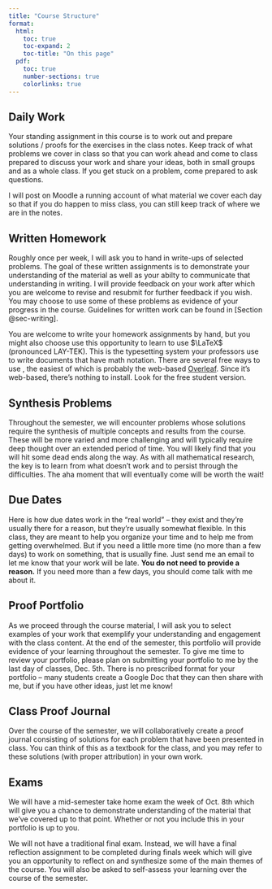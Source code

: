 ```yaml
---
title: "Course Structure"
format:
  html: 
    toc: true
    toc-expand: 2
    toc-title: "On this page"
  pdf:
    toc: true
    number-sections: true
    colorlinks: true
---
```


## Daily Work

Your standing assignment in this course is to work out and prepare solutions / proofs for the exercises in the class notes. Keep track of what problems we cover in class so that you can work ahead and come to class prepared to discuss your work and share your ideas, both in small groups and as a whole class. If you get stuck on a problem, come prepared to ask questions.

I will post on Moodle a running account of what material we cover each day so that if you do happen to miss class, you can still keep track of where we are in the notes.



## Written Homework

Roughly once per week, I will ask you to hand in write-ups of selected problems. The goal of these written assignments is to demonstrate your understanding of the material as well as your abilty to communicate that understanding in writing. I will provide feedback on your work after which you are welcome to revise and resubmit for further feedback if you wish. You may choose to use some of these problems as evidence of your progress in the course.  Guidelines for written work can be found in 
[Section @sec-writing].

You are welcome to write your homework assignments by hand, but you might also choose use this opportunity to learn to use $\LaTeX$ (pronounced LAY-TEK). This is the typesetting system your professors use to write documents that have math notation. There are several free ways to use \LaTeX, the easiest of which is probably the web-based [Overleaf](http://overleaf.com).  Since it's web-based, there's nothing to install.  Look for the free student version.  

## Synthesis Problems

Throughout the semester, we will encounter problems whose solutions require the synthesis of multiple concepts and results from the course.  These will be more varied and more challenging and will typically require deep thought over an extended period of time.   You will likely find that you will hit some dead ends along the way. As with all
mathematical research, the key is to learn from what doesn’t work and to persist through the difficulties. The aha moment
that will eventually come will be worth the wait!


## Due Dates

Here is how due dates work in the "real world" -- they exist and they're usually there for a reason, but they're usually somewhat flexible.  In this class, they are meant to help you organize your time and to help me from getting overwhelmed. But if you need a little more time (no more than a few days) to work on something, that is usually fine. Just send me an email to let me know that your work will be late. **You do not need to provide a reason.**  If you need more than a few days, you should come talk with me about it.  

## Proof Portfolio

As we proceed through the course material, I will ask you to select examples of your work that exemplify your understanding and engagement with the class content.  At the end of the semester, this portfolio will provide evidence of your learning throughout the semester.  To give me time to review your portfolio, please plan on submitting your portfolio to me by the last day of classes, Dec. 5th.  There is no prescribed format for your portfolio -- many students create a Google Doc that they can then share with me, but if you have other ideas, just let me know!

## Class Proof Journal

Over the course of the semester, we will collaboratively create a proof journal consisting of solutions for each problem that have been presented in class. You can think of this as a textbook for the class, and you may refer to these solutions (with proper attribution) in your own work.

## Exams

We will have a mid-semester take home exam the week of Oct. 8th which will give you a chance to demonstrate understanding of the material that we've covered up to that point.  Whether or not you include this in your portfolio is up to you.

We will not have a traditional final exam.  Instead, we will have a final reflection assignment to be completed during finals week which will give you an opportunity to reflect on and synthesize some of the main themes of the course. You will also be asked to self-assess your learning over the course of the semester.
